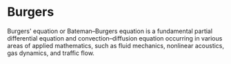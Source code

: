 # Burgers

Burgers' equation or Bateman–Burgers equation is a fundamental partial differential equation and convection–diffusion equation occurring in various areas of applied mathematics, such as fluid mechanics, nonlinear acoustics, gas dynamics, and traffic flow.

